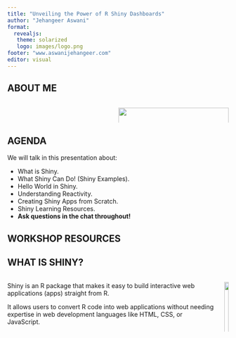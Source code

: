 ```yaml
---
title: "Unveiling the Power of R Shiny Dashboards"
author: "Jehangeer Aswani"
format:
  revealjs:
   theme: solarized
   logo: images/logo.png
footer: "www.aswanijehangeer.com"
editor: visual
---
```


## ABOUT ME
::: columns
::: {.column .right}



:::

::: {.column}

![](images/Jehangeer-pic.jpg){fig-align="center" fig-alt="Jehangeer" width=100%}
:::
:::
  
## AGENDA

We will talk in this presentation about:

- What is Shiny.
- What Shiny Can Do! (Shiny Examples).
- Hello World in Shiny.
- Understanding Reactivity.
- Creating Shiny Apps from Scratch.
- Shiny Learning Resources.
- **Ask questions in the chat throughout!**

## WORKSHOP RESOURCES
  

## WHAT IS SHINY? 
::: columns
::: {.column .right}

Shiny is an R package that makes it easy to build interactive web applications (apps) straight from R.

It allows users to convert R code into web applications without needing expertise in web development languages like HTML, CSS, or JavaScript.

:::

::: {.column}

![](images/shiny-logo.png){fig-align="center" fig-alt="Shiny logo" width=100%}
:::
:::
